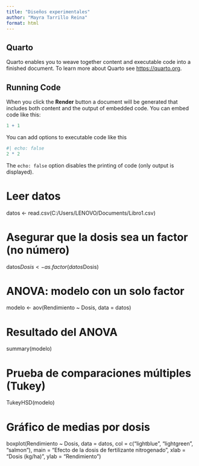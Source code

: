 ```yaml
---
title: "Diseños experimentales"
author: "Mayra Tarrillo Reina"
format: html
---
```


## Quarto

Quarto enables you to weave together content and executable code into a finished document. To learn more about Quarto see <https://quarto.org>.

## Running Code

When you click the **Render** button a document will be generated that includes both content and the output of embedded code. You can embed code like this:

```r
1 + 1
```

You can add options to executable code like this 

```r
#| echo: false
2 * 2
```

The `echo: false` option disables the printing of code (only output is displayed).

# Leer datos
datos <- read.csv(C:/Users/LENOVO/Documents/Libro1.csv)

# Asegurar que la dosis sea un factor (no número)
datos$Dosis <- as.factor(datos$Dosis)

# ANOVA: modelo con un solo factor
modelo <- aov(Rendimiento ~ Dosis, data = datos)

# Resultado del ANOVA
summary(modelo)

# Prueba de comparaciones múltiples (Tukey)
TukeyHSD(modelo)

# Gráfico de medias por dosis
boxplot(Rendimiento ~ Dosis, data = datos,
        col = c("lightblue", "lightgreen", "salmon"),
        main = "Efecto de la dosis de fertilizante nitrogenado",
        xlab = "Dosis (kg/ha)", ylab = "Rendimiento")
        
